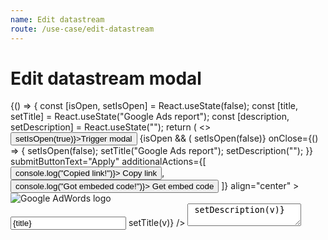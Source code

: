 ```yaml
---
name: Edit datastream
route: /use-case/edit-datastream
---
```



# Edit datastream modal

<Playground>
    {() => {
        const [isOpen, setIsOpen] = React.useState(false);
        const [title, setTitle] = React.useState("Google Ads report");
        const [description, setDescription] = React.useState("");
        return (
            <>
                <Button variant="primary" onClick={() => setIsOpen(true)}>Trigger modal</Button>
                {isOpen && (
                    <Modal
                        title="Edit datastream"
                        onSubmit={() => setIsOpen(false)}
                        onClose={() => {
                            setIsOpen(false);
                            setTitle("Google Ads report");
                            setDescription("");
                        }}
                        submitButtonText="Apply"
                        additionalActions={[
                            <Button key="copy-link-button" variant="link" onClick={() => console.log("Copied link!")}>
                                <Icon>
                                    <Icon.Link />
                                </Icon>
                                Copy link
                            </Button>,
                            <Button key="get-embed-code-button" variant="link" onClick={() => console.log("Got embeded code!")}>
                                <Icon>
                                    <Icon.Code />
                                </Icon>
                                Get embed code
                            </Button>
                        ]}
                        align="center"
                    >
                        <Image src={GoogleAdsLogo} alt="Google AdWords logo" size="small" />
                        <Form>
                            <Input
                                label="Datastream title"
                                placeholder="Enter your data stream title here"
                                value={title}
                                onChange={(v) => setTitle(v)}
                            />
                            <Textarea
                                label="Description"
                                placeholder="Enter your message here"
                                value={description}
                                onChange={(v) => setDescription(v)}
                            />
                        </Form>
                    </Modal>
                )}
            </>
        );
    }}

</Playground>
